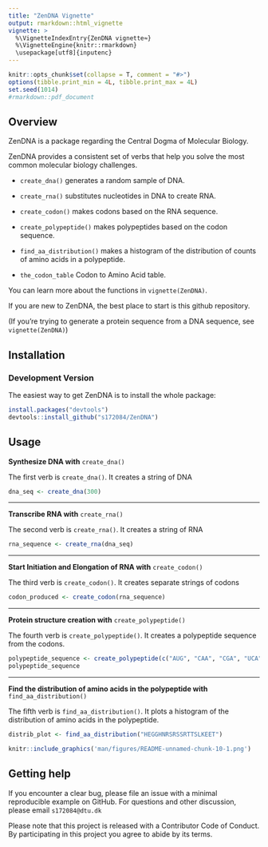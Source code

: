 ```yaml
---
title: "ZenDNA Vignette"
output: rmarkdown::html_vignette
vignette: >
  %\VignetteIndexEntry{ZenDNA vignette≈}
  %\VignetteEngine{knitr::rmarkdown}
  \usepackage[utf8]{inputenc}
---
```


```r
knitr::opts_chunk$set(collapse = T, comment = "#>")
options(tibble.print_min = 4L, tibble.print_max = 4L)
set.seed(1014)
#rmarkdown::pdf_document
```

## Overview

ZenDNA is a package regarding the Central Dogma of Molecular Biology.

ZenDNA provides a consistent set of verbs that help you solve the most common molecular biology challenges.

* `create_dna()` generates a random sample of DNA. 

* `create_rna()` substitutes nucleotides in DNA to create RNA. 

* `create_codon()` makes codons based on the RNA sequence. 

* `create_polypeptide()` makes polypeptides based on the codon sequence. 

* `find_aa_distribution()` makes a histogram of the distribution of counts of amino acids in a polypeptide.

* `the_codon_table` Codon to Amino Acid table. 

You can learn more about the functions in `vignette(ZenDNA)`.

If you are new to ZenDNA, the best place to start is this github repository.

(If you're trying to generate a protein sequence from a DNA sequence, see `vignette(ZenDNA)`)



## Installation

### Development Version

The easiest way to get ZenDNA is to install the whole package:

```r
install.packages("devtools")
devtools::install_github("s172084/ZenDNA")
```


## Usage

**Synthesize DNA with** `create_dna()`

The first verb is `create_dna()`. It creates a string of DNA 

```r
dna_seq <- create_dna(300)
```

***


**Transcribe RNA with** `create_rna()`

The second verb is `create_rna()`. It creates a string of RNA 

```r
rna_sequence <- create_rna(dna_seq)
```

***

**Start Initiation and Elongation of RNA with** `create_codon()`

The third verb is `create_codon()`. It creates separate strings of codons

```r
codon_produced <- create_codon(rna_sequence)
```


***

**Protein structure creation with** `create_polypeptide()`

The fourth verb is `create_polypeptide()`. It creates a polypeptide sequence from the codons.


```r
polypeptide_sequence <- create_polypeptide(c("AUG", "CAA", "CGA", "UCA"))
polypeptide_sequence
```


***

**Find the distribution of amino acids in the polypeptide with** `find_aa_distribution()`

The fifth verb is `find_aa_distribution()`. It plots a histogram of the distribution of amino acids in the polypeptide.



```r
distrib_plot <- find_aa_distribution("HEGGHNRSRSSRTTSLKEET")
```


```r
knitr::include_graphics('man/figures/README-unnamed-chunk-10-1.png')
```


## Getting help

If you encounter a clear bug, please file an issue with a minimal reproducible example on GitHub.
For questions and other discussion, please email `s172084@dtu.dk`

Please note that this project is released with a Contributor Code of Conduct. By participating in this project you agree to abide by its terms.
